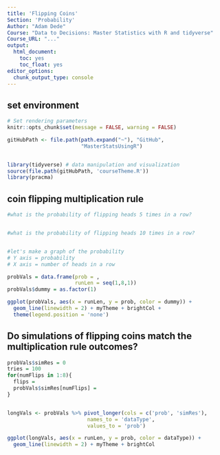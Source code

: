 ```yaml
---
title: 'Flipping Coins'
Section: 'Probability'
Author: "Adam Dede"
Course: "Data to Decisions: Master Statistics with R and tidyverse"
Course_URL: "..." 
output:
  html_document:
    toc: yes
    toc_float: yes
editor_options:
  chunk_output_type: console
---
```



## set environment

```r

# Set rendering parameters
knitr::opts_chunk$set(message = FALSE, warning = FALSE)

gitHubPath <- file.path(path.expand("~"), "GitHub", 
                        "MasterStatsUsingR")


library(tidyverse) # data manipulation and visualization
source(file.path(gitHubPath, 'courseTheme.R'))
library(pracma)

```

## coin flipping multiplication rule 

```r

#what is the probability of flipping heads 5 times in a row? 


#what is the probability of flipping heads 10 times in a row? 


#let's make a graph of the probability
# Y axis = probability 
# X axis = number of heads in a row

probVals = data.frame(prob = , 
                      runLen = seq(1,8,1))
probVals$dummy = as.factor(1)

ggplot(probVals, aes(x = runLen, y = prob, color = dummy)) + 
  geom_line(linewidth = 2) + myTheme + brightCol + 
  theme(legend.position = 'none')

```

## Do simulations of flipping coins match the multiplication rule outcomes?  

```r


probVals$simRes = 0
tries = 100
for(numFlips in 1:8){
  flips = 
  probVals$simRes[numFlips] = 
}


longVals <- probVals %>% pivot_longer(cols = c('prob', 'simRes'),
                          names_to = 'dataType', 
                          values_to = 'prob')

ggplot(longVals, aes(x = runLen, y = prob, color = dataType)) + 
  geom_line(linewidth = 2) + myTheme + brightCol

```

